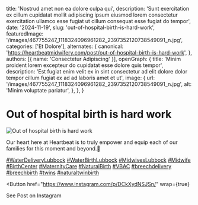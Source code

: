   title: 'Nostrud amet non ea dolore culpa qui',
  description: 'Sunt exercitation ex cillum cupidatat mollit adipiscing ipsum eiusmod lorem consectetur exercitation ullamco esse fugiat ut cillum consequat esse fugiat do tempor',
  date: '2024-11-19',
  slug: 'out-of-hospital-birth-is-hard-work',
  featuredImage: '/images/467755247_1118324096961282_2397352120738549091_n.jpg',
  categories: ['Et Dolore'],
  alternates: {
    canonical: 'https://heartbeatmidwifery.com/post/out-of-hospital-birth-is-hard-work',
  },
  authors: [{ name: 'Consectetur Adipiscing' }],
  openGraph: {
    title: 'Minim proident lorem excepteur do cupidatat esse dolore quis tempor',
    description: 'Est fugiat enim velit ex in sint consectetur ad elit dolore dolor tempor cillum fugiat ex ad ad laboris amet et ut',
    image: {
      url: '/images/467755247_1118324096961282_2397352120738549091_n.jpg',
      alt: 'Minim voluptate pariatur',
    },
  },
}


# Out of hospital birth is hard work

<Image
  src="/images/467755247_1118324096961282_2397352120738549091_n.jpg"
  size="large"
  wrap={true}
  alt="Out of hospital birth is hard work"
/>

Our heart here at Heartbeat is to truly empower and equip each of our families for this moment and beyond.🤍

[#WaterDeliveryLubbock](https://www.instagram.com/explore/tags/WaterDeliveryLubbock/) [#WaterBirthLubbock](https://www.instagram.com/explore/tags/WaterBirthLubbock/) [#MidwivesLubbock](https://www.instagram.com/explore/tags/MidwivesLubbock/) [#Midwife](https://www.instagram.com/explore/tags/Midwife/) [#BirthCenter](https://www.instagram.com/explore/tags/BirthCenter/) [#MaternityCare](https://www.instagram.com/explore/tags/MaternityCare/) [#NaturalBirth](https://www.instagram.com/explore/tags/NaturalBirth/) [#VBAC](https://www.instagram.com/explore/tags/VBAC/) [#breechdelivery](https://www.instagram.com/explore/tags/breechdelivery/) [#breechbirth](https://www.instagram.com/explore/tags/breechbirth/) [#twins](https://www.instagram.com/explore/tags/twins/) [#naturaltwinbirth](https://www.instagram.com/explore/tags/naturaltwinbirth/)

<Button
  href="https://www.instagram.com/p/DCkXydNSJSn/"
  wrap={true}
>
  See Post on Instagram
</Button>
